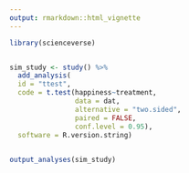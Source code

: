 ```yaml
---
output: rmarkdown::html_vignette
---
```


```r
library(scienceverse)


sim_study <- study() %>%
  add_analysis(
  id = "ttest",
  code = t.test(happiness~treatment,
                data = dat, 
                alternative = "two.sided",
                paired = FALSE, 
                conf.level = 0.95), 
  software = R.version.string)
  
```

```r
output_analyses(sim_study)
```
